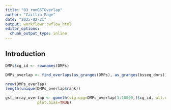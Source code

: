 ```yaml
---
title: "03_runGSTOverlap"
author: "Caitlin Page"
date: "2025-02-21"
output: workflowr::wflow_html
editor_options:
  chunk_output_type: inline
---
```


## Introduction
```r
DMPs$cg_id <- rownames(DMPs)
```

```r
DMPs_overlap <- find_overlaps(as_granges(DMPs), as_granges(bsseq_dmrs)) %>% data.frame()
```
```r
nrow(DMPs_overlap)
length(unique(DMPs_overlap$rank))
```

```r
gst_array_overlap <- gometh(sig.cpg=DMPs_overlap[1:10000,]$cg_id, all.cpg=DMPs_overlap$cg_id, collection="GO",
              plot.bias=TRUE)
```







